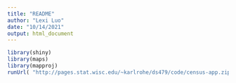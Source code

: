```yaml
---
title: "README"
author: "Lexi Luo"
date: "10/14/2021"
output: html_document
---
```


```r
library(shiny)
library(maps)
library(mapproj) 
runUrl( "http://pages.stat.wisc.edu/~karlrohe/ds479/code/census-app.zip")
```